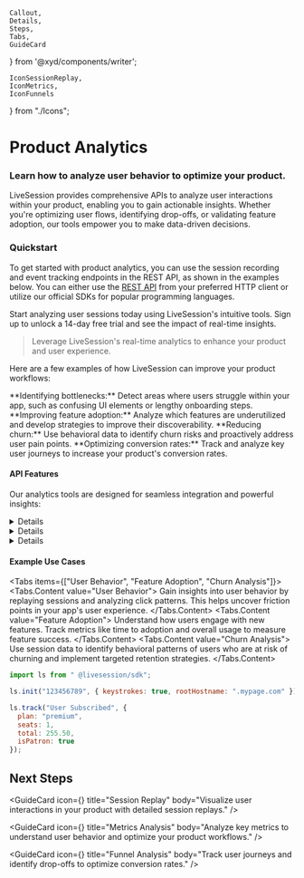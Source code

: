     Callout,
    Details,
    Steps,
    Tabs,
    GuideCard
} from '@xyd/components/writer';

    IconSessionReplay,
    IconMetrics,
    IconFunnels
} from "./Icons";

# Product Analytics
### Learn how to analyze user behavior to optimize your product.

LiveSession provides comprehensive APIs to analyze user interactions within your product, enabling you to gain actionable insights. Whether you're optimizing user flows, identifying drop-offs, or validating feature adoption, our tools empower you to make data-driven decisions.

### Quickstart

To get started with product analytics, you can use the session recording and event tracking endpoints in the REST API, as shown in the examples below. You can either use the [REST API](https://livesession.com/docs/api) from your preferred HTTP client or utilize our official SDKs for popular programming languages.

<Callout>
    Start analyzing user sessions today using LiveSession's intuitive tools. Sign up to unlock a 14-day free trial and
    see the impact of real-time insights.
</Callout>

> Leverage LiveSession's real-time analytics to enhance your product and user experience.

Here are a few examples of how LiveSession can improve your product workflows:

<Steps>
    <Steps.Item>
        **Identifying bottlenecks:** Detect areas where users struggle within your app, such as confusing UI elements or
        lengthy onboarding steps.
    </Steps.Item>
    <Steps.Item>
        **Improving feature adoption:** Analyze which features are underutilized and develop strategies to improve their
        discoverability.
    </Steps.Item>
    <Steps.Item>
        **Reducing churn:** Use behavioral data to identify churn risks and proactively address user pain points.
    </Steps.Item>
    <Steps.Item>
        **Optimizing conversion rates:** Track and analyze key user journeys to increase your product's conversion
        rates.
    </Steps.Item>
</Steps>

#### API Features
Our analytics tools are designed for seamless integration and powerful insights:

<div>
    <Details label="Session Replay">
        LiveSession offers detailed session replays, allowing you to visualize user interactions in your product.
    </Details>
    <Details label="Custom Events">
        Track custom events tailored to your specific business needs for deeper analytics.
    </Details>
</div>

<div>
    <Details kind="secondary" title="Learn More" label="Advanced Features">
        Dive deeper into advanced analytics, including segmentation, funnel analysis, and heatmaps.
    </Details>
</div>

#### Example Use Cases
<Tabs items={["User Behavior", "Feature Adoption", "Churn Analysis"]}>
    <Tabs.Content value="User Behavior">
        Gain insights into user behavior by replaying sessions and analyzing click patterns. This helps uncover friction
        points in your app's user experience.
    </Tabs.Content>
    <Tabs.Content value="Feature Adoption">
        Understand how users engage with new features. Track metrics like time to adoption and overall usage to measure
        feature success.
    </Tabs.Content>
    <Tabs.Content value="Churn Analysis">
        Use session data to identify behavioral patterns of users who are at risk of churning and implement targeted
        retention strategies.
    </Tabs.Content>
</Tabs>

```js Track User Events
import ls from " @livesession/sdk";

ls.init("123456789", { keystrokes: true, rootHostname: ".mypage.com" });

ls.track("User Subscribed", {
  plan: "premium",
  seats: 1,
  total: 255.50,
  isPatron: true
});
```

## Next Steps

<GuideCard
    icon={<IconSessionReplay/>}
    title="Session Replay"
    body="Visualize user interactions in your product with detailed session replays."
/>

<GuideCard
    icon={<IconMetrics/>}
    title="Metrics Analysis"
    body="Analyze key metrics to understand user behavior and optimize your product workflows."
/>

<GuideCard
    icon={<IconFunnels/>}
    title="Funnel Analysis"
    body="Track user journeys and identify drop-offs to optimize conversion rates."
/>